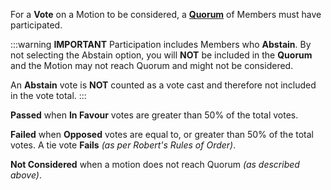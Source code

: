 
For a **Vote** on a Motion to be considered, a [**Quorum**](#quorum) of Members must have participated.

:::warning **IMPORTANT**
Participation includes Members who **Abstain**. By not selecting the Abstain option, you will **NOT** be included in the **Quorum** and the Motion may not reach Quorum and might not be considered.

An **Abstain** vote is **NOT** counted as a vote cast and therefore not included in the vote total.
:::

**Passed** when **In Favour** votes are greater than 50% of the total votes.

**Failed** when **Opposed** votes are equal to, or greater than 50% of the total votes. A tie vote **Fails** _(as per Robert's Rules of Order)_.

**Not Considered** when a motion does not reach Quorum _(as described above)_.
